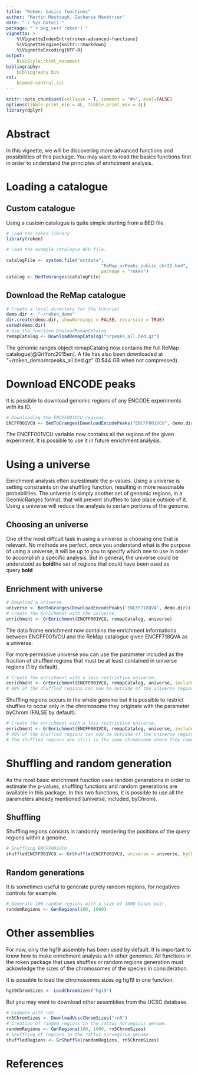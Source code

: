 ```yaml
---
title: "Roken: basics functions"
author: "Martin Mestdagh, Zacharie Ménétrier"
date: "`r Sys.Date()`"
package: "`r pkg_ver('roken')`"
vignette: >
    %\VignetteIndexEntry{roken-advanced-functions}
    %\VignetteEngine{knitr::rmarkdown}
    %\VignetteEncoding{UTF-8}
output: 
    BiocStyle::html_document
bibliography: 
    bibliography.bib
csl:
    biomed-central.csl
---
```


```r
knitr::opts_chunk$set(collapse = T, comment = "#>", eval=FALSE)
options(tibble.print_min = 4L, tibble.print_max = 4L)
library(dplyr)
```

# Abstract

In this vignette, we will be discovering more advanced functions and possibilities of this package. You may want to read the basics functions first in order to understand the principles of enrhciment analysis.

# Loading a catalogue

## Custom catalogue

Using a custom catalogue is quite simple starting from a BED file.

```r
# Load the roken library
library(roken) 

# Load the example catalogue BED file.

catalogFile <- system.file("extdata",
                                    "ReMap_nrPeaks_public_chr22.bed",
                                    package = "roken")
catalog <- BedToGranges(catalogFile)

```

## Download the ReMap catalogue

```r
# Create a local directory for the tutorial
demo.dir <- "~/roken_demo"
dir.create(demo.dir, showWarnings = FALSE, recursive = TRUE)
setwd(demo.dir)
# Use the function DowloadRemapCatalog
remapCatalog <- DownloadRemapCatalog("nrpeaks_all.bed.gz")

```

The genomic ranges object remapCatalog now contains the full ReMap catalogue[@Griffon:2015en].
A file has also been downloaded at "~/roken_demo/nrpeaks_all.bed.gz" (0.544 GB when not compressed).

# Download ENCODE peaks

It is possible to download genomic regions of any ENCODE experiments with its ID.

```r
# Downloading the ENCFF001VCU regions.
ENCFF001VCU <- BedToGranges(DownloadEncodePeaks("ENCFF001VCU", demo.dir))
```

The ENCFF001VCU variable now contains all the regions of the given experiment. It is possible to use it in future enrichment analysis.

# Using a universe

Enrichment analysis often surestimate the p-values. Using a universe is setting constraints on the shuffling function, resulting in more reasonable probabilities.
The universe is simply another set of genomic regions, in a GeomicRanges format, that will prevent shuffles to take place outside of it. Using a universe will reduce the analysis to certain portions of the genome.

## Choosing an universe

One of the most diffcult task in using a universe is choosing one that is relevant. No methods are perfect, once you understand what is the purpose of using a universe, it will be up to you to specify which one to use in order to accomplish a specific analysis.
But in general, the universe could be understood as **bold**the set of regions that could have been used as query.**bold**

## Enrichment with universe

```r
# Download a universe.
universe <- BedToGranges(DownloadEncodePeaks("ENCFF718QVA", demo.dir))
# Create the enrichment with the universe.
enrichment <- GrEnrichment(ENCFF001VCU, remapCatalog, universe)
```

The data frame enrichment now contains the enrichment informations between ENCFF001VCU and the ReMap catalogue given ENCFF718QVA as a universe.

For more permissive universe you can use the parameter included as the fraction of shuffled regions that must be at least contained in universe regions (1 by default).

```r
# Create the enrichment with a less restrictive universe.
enrichment <- GrEnrichment(ENCFF001VCU, remapCatalog, universe, included = 0.1)
# 90% of the shuffled regions can now be outside of the universe regions.
```

Shuffling regions occurs in the whole genome but it is possible to restrict shuffles to occur only in the chromosome they originate with the parameter byChrom (FALSE by default).

```r
# Create the enrichment with a less restrictive universe.
enrichment <- GrEnrichment(ENCFF001VCU, remapCatalog, universe, included = 0.1, byChrom = TRUE)
# 90% of the shuffled regions can now be outside of the universe regions.
# The shuffled regions are still in the same chromosome where they came from.
```

# Shuffling and random generation

As the most basic enrichment function uses random generations in order to estimate the p-values, shuffling functions and random generations are available in this package.
In this two functions, it is possible to use all the parameters already mentioned (universe, included, byChrom).

## Shuffling

Shuffling regions consists in randomly reordering the positions of the query regions within a genome.

```r
# Shuffling ENCFF001VCU
shuffledENCFF001VCU <- GrShuffle(ENCFF001VCU, universe = universe, byChrom = TRUE)
```

## Random generations

It is sometimes useful to generate purely random regions, for negatives controls for example.

```r
# Generate 100 random regions with a size of 1000 bases pair.
randomRegions <- GenRegions(100, 1000)
```

# Other assemblies

For now, only the hg19 assembly has been used by default. It is important to know how to make enrichment analysis with other genomes. All functions in the roken package that uses shuffles or random regions generation must ackowledge the sizes of the chromosomes of the species in consideration.

It is possible to load the chromosomes sizes og hg19 in one function.

```r
hg19ChromSizes <- LoadChromSizes("hg19")
```

But you may want to download other assemblies from the UCSC database.

```r
# Example with rn5
rn5ChromSizes <- DownloadUcscChromSizes("rn5")
# Creation of random regions in the rattus norvegicus genome.
randomRegions <- GenRegions(100, 1000, rn5ChromSizes)
# Shuffling of regions in the rattus norvegicus genome.
shuffledRegions <- GrShuffle(randomRegions, rn5ChromSizes)
```

# References
